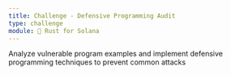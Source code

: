 ```yaml
---
title: Challenge - Defensive Programming Audit
type: challenge
module: 🦀 Rust for Solana
---
```


Analyze vulnerable program examples and implement defensive programming techniques to prevent common attacks
